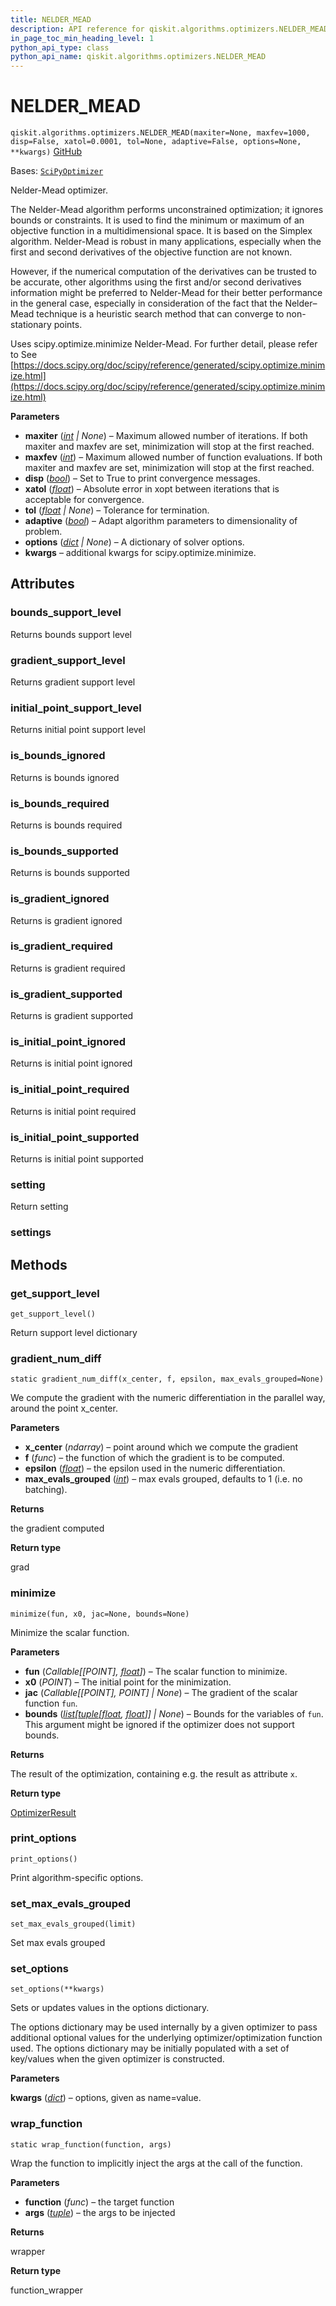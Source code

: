 ```yaml
---
title: NELDER_MEAD
description: API reference for qiskit.algorithms.optimizers.NELDER_MEAD
in_page_toc_min_heading_level: 1
python_api_type: class
python_api_name: qiskit.algorithms.optimizers.NELDER_MEAD
---
```


<span id="nelder-mead" />

# NELDER\_MEAD

<span id="qiskit.algorithms.optimizers.NELDER_MEAD" />

`qiskit.algorithms.optimizers.NELDER_MEAD(maxiter=None, maxfev=1000, disp=False, xatol=0.0001, tol=None, adaptive=False, options=None, **kwargs)` [GitHub](https://github.com/qiskit/qiskit/tree/stable/0.45/qiskit/algorithms/optimizers/nelder_mead.py "view source code")

Bases: [`SciPyOptimizer`](qiskit.algorithms.optimizers.SciPyOptimizer "qiskit.algorithms.optimizers.scipy_optimizer.SciPyOptimizer")

Nelder-Mead optimizer.

The Nelder-Mead algorithm performs unconstrained optimization; it ignores bounds or constraints. It is used to find the minimum or maximum of an objective function in a multidimensional space. It is based on the Simplex algorithm. Nelder-Mead is robust in many applications, especially when the first and second derivatives of the objective function are not known.

However, if the numerical computation of the derivatives can be trusted to be accurate, other algorithms using the first and/or second derivatives information might be preferred to Nelder-Mead for their better performance in the general case, especially in consideration of the fact that the Nelder–Mead technique is a heuristic search method that can converge to non-stationary points.

Uses scipy.optimize.minimize Nelder-Mead. For further detail, please refer to See [https://docs.scipy.org/doc/scipy/reference/generated/scipy.optimize.minimize.html](https://docs.scipy.org/doc/scipy/reference/generated/scipy.optimize.minimize.html)

**Parameters**

*   **maxiter** ([*int*](https://docs.python.org/3/library/functions.html#int "(in Python v3.12)") *| None*) – Maximum allowed number of iterations. If both maxiter and maxfev are set, minimization will stop at the first reached.
*   **maxfev** ([*int*](https://docs.python.org/3/library/functions.html#int "(in Python v3.12)")) – Maximum allowed number of function evaluations. If both maxiter and maxfev are set, minimization will stop at the first reached.
*   **disp** ([*bool*](https://docs.python.org/3/library/functions.html#bool "(in Python v3.12)")) – Set to True to print convergence messages.
*   **xatol** ([*float*](https://docs.python.org/3/library/functions.html#float "(in Python v3.12)")) – Absolute error in xopt between iterations that is acceptable for convergence.
*   **tol** ([*float*](https://docs.python.org/3/library/functions.html#float "(in Python v3.12)") *| None*) – Tolerance for termination.
*   **adaptive** ([*bool*](https://docs.python.org/3/library/functions.html#bool "(in Python v3.12)")) – Adapt algorithm parameters to dimensionality of problem.
*   **options** ([*dict*](https://docs.python.org/3/library/stdtypes.html#dict "(in Python v3.12)") *| None*) – A dictionary of solver options.
*   **kwargs** – additional kwargs for scipy.optimize.minimize.

## Attributes

<span id="qiskit.algorithms.optimizers.NELDER_MEAD.bounds_support_level" />

### bounds\_support\_level

Returns bounds support level

<span id="qiskit.algorithms.optimizers.NELDER_MEAD.gradient_support_level" />

### gradient\_support\_level

Returns gradient support level

<span id="qiskit.algorithms.optimizers.NELDER_MEAD.initial_point_support_level" />

### initial\_point\_support\_level

Returns initial point support level

<span id="qiskit.algorithms.optimizers.NELDER_MEAD.is_bounds_ignored" />

### is\_bounds\_ignored

Returns is bounds ignored

<span id="qiskit.algorithms.optimizers.NELDER_MEAD.is_bounds_required" />

### is\_bounds\_required

Returns is bounds required

<span id="qiskit.algorithms.optimizers.NELDER_MEAD.is_bounds_supported" />

### is\_bounds\_supported

Returns is bounds supported

<span id="qiskit.algorithms.optimizers.NELDER_MEAD.is_gradient_ignored" />

### is\_gradient\_ignored

Returns is gradient ignored

<span id="qiskit.algorithms.optimizers.NELDER_MEAD.is_gradient_required" />

### is\_gradient\_required

Returns is gradient required

<span id="qiskit.algorithms.optimizers.NELDER_MEAD.is_gradient_supported" />

### is\_gradient\_supported

Returns is gradient supported

<span id="qiskit.algorithms.optimizers.NELDER_MEAD.is_initial_point_ignored" />

### is\_initial\_point\_ignored

Returns is initial point ignored

<span id="qiskit.algorithms.optimizers.NELDER_MEAD.is_initial_point_required" />

### is\_initial\_point\_required

Returns is initial point required

<span id="qiskit.algorithms.optimizers.NELDER_MEAD.is_initial_point_supported" />

### is\_initial\_point\_supported

Returns is initial point supported

<span id="qiskit.algorithms.optimizers.NELDER_MEAD.setting" />

### setting

Return setting

<span id="qiskit.algorithms.optimizers.NELDER_MEAD.settings" />

### settings

## Methods

### get\_support\_level

<span id="qiskit.algorithms.optimizers.NELDER_MEAD.get_support_level" />

`get_support_level()`

Return support level dictionary

### gradient\_num\_diff

<span id="qiskit.algorithms.optimizers.NELDER_MEAD.gradient_num_diff" />

`static gradient_num_diff(x_center, f, epsilon, max_evals_grouped=None)`

We compute the gradient with the numeric differentiation in the parallel way, around the point x\_center.

**Parameters**

*   **x\_center** (*ndarray*) – point around which we compute the gradient
*   **f** (*func*) – the function of which the gradient is to be computed.
*   **epsilon** ([*float*](https://docs.python.org/3/library/functions.html#float "(in Python v3.12)")) – the epsilon used in the numeric differentiation.
*   **max\_evals\_grouped** ([*int*](https://docs.python.org/3/library/functions.html#int "(in Python v3.12)")) – max evals grouped, defaults to 1 (i.e. no batching).

**Returns**

the gradient computed

**Return type**

grad

### minimize

<span id="qiskit.algorithms.optimizers.NELDER_MEAD.minimize" />

`minimize(fun, x0, jac=None, bounds=None)`

Minimize the scalar function.

**Parameters**

*   **fun** (*Callable\[\[POINT],* [*float*](https://docs.python.org/3/library/functions.html#float "(in Python v3.12)")*]*) – The scalar function to minimize.
*   **x0** (*POINT*) – The initial point for the minimization.
*   **jac** (*Callable\[\[POINT], POINT] | None*) – The gradient of the scalar function `fun`.
*   **bounds** ([*list*](https://docs.python.org/3/library/stdtypes.html#list "(in Python v3.12)")*\[*[*tuple*](https://docs.python.org/3/library/stdtypes.html#tuple "(in Python v3.12)")*\[*[*float*](https://docs.python.org/3/library/functions.html#float "(in Python v3.12)")*,* [*float*](https://docs.python.org/3/library/functions.html#float "(in Python v3.12)")*]] | None*) – Bounds for the variables of `fun`. This argument might be ignored if the optimizer does not support bounds.

**Returns**

The result of the optimization, containing e.g. the result as attribute `x`.

**Return type**

[OptimizerResult](qiskit.algorithms.optimizers.OptimizerResult "qiskit.algorithms.optimizers.OptimizerResult")

### print\_options

<span id="qiskit.algorithms.optimizers.NELDER_MEAD.print_options" />

`print_options()`

Print algorithm-specific options.

### set\_max\_evals\_grouped

<span id="qiskit.algorithms.optimizers.NELDER_MEAD.set_max_evals_grouped" />

`set_max_evals_grouped(limit)`

Set max evals grouped

### set\_options

<span id="qiskit.algorithms.optimizers.NELDER_MEAD.set_options" />

`set_options(**kwargs)`

Sets or updates values in the options dictionary.

The options dictionary may be used internally by a given optimizer to pass additional optional values for the underlying optimizer/optimization function used. The options dictionary may be initially populated with a set of key/values when the given optimizer is constructed.

**Parameters**

**kwargs** ([*dict*](https://docs.python.org/3/library/stdtypes.html#dict "(in Python v3.12)")) – options, given as name=value.

### wrap\_function

<span id="qiskit.algorithms.optimizers.NELDER_MEAD.wrap_function" />

`static wrap_function(function, args)`

Wrap the function to implicitly inject the args at the call of the function.

**Parameters**

*   **function** (*func*) – the target function
*   **args** ([*tuple*](https://docs.python.org/3/library/stdtypes.html#tuple "(in Python v3.12)")) – the args to be injected

**Returns**

wrapper

**Return type**

function\_wrapper

